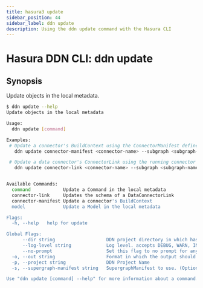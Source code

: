 ```yaml
---
title: hasura3 update
sidebar_position: 44
sidebar_label: ddn update
description: Using the ddn update command with the Hasura CLI
---
```


# Hasura DDN CLI: ddn update 

## Synopsis
Update objects in the local metadata.

```bash
$ ddn update --help
Update objects in the local metadata

Usage:
  ddn update [command]

Examples:
 # Update a connector's BuildContext using the ConnectorManifest defined in SupergraphManifest
   ddn update connector-manifest <connector-name> --subgraph <subgraph-name>

 # Update a data connector's ConnectorLink using the running connector URL specified in the ConnectorLink object
   ddn update connector-link <connector-name> --subgraph <subgraph-name>


Available Commands:
  command            Update a Command in the local metadata
  connector-link     Updates the schema of a DataConnectorLink
  connector-manifest Update a connector's BuildContext
  model              Update a Model in the local metadata

Flags:
  -h, --help   help for update

Global Flags:
      --dir string                   DDN project directory in which hasura.yaml is present (default ".")
      --log-level string             Log level. accepts DEBUG, WARN, INFO, ERROR, FATAL (default "INFO")
      --no-prompt                    Set this flag to no prompt for anything, the command fails if any input is missing
  -o, --out string                   Format in which the output should be printed, accepts table, json and yaml (default "table")
  -p, --project string               DDN Project Name
  -s, --supergraph-manifest string   SupergraphManifest to use. (Optional. DefaultSupergraphManifest used  if not provided)

Use "ddn update [command] --help" for more information about a command.
```

